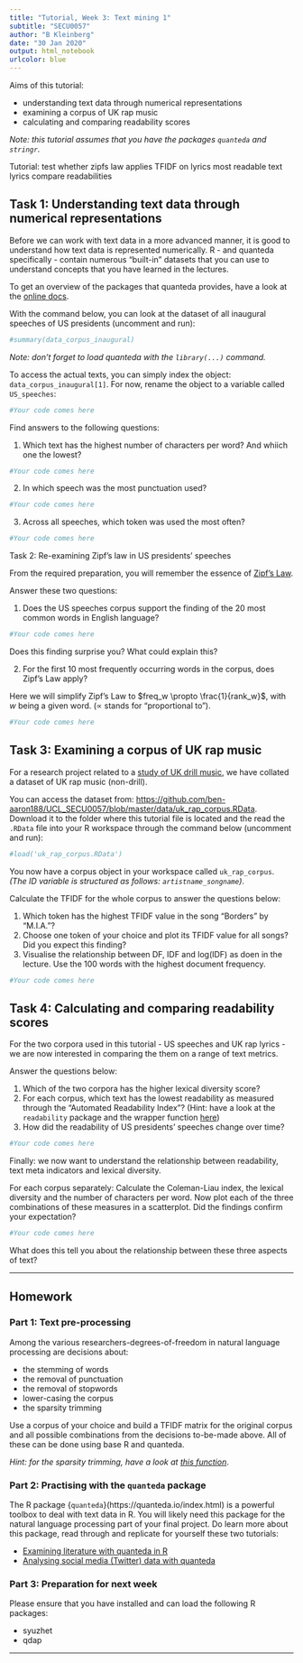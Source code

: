 ```yaml
---
title: "Tutorial, Week 3: Text mining 1"
subtitle: "SECU0057"
author: "B Kleinberg"
date: "30 Jan 2020"
output: html_notebook
urlcolor: blue
---
```


Aims of this tutorial:

- understanding text data through numerical representations
- examining a corpus of UK rap music
- calculating and comparing readability scores

_Note: this tutorial assumes that you have the packages `quanteda` and `stringr`._


Tutorial: test whether zipfs law applies
TFIDF on lyrics
most readable text lyrics
compare readabilities


## Task 1: Understanding text data through numerical representations

Before we can work with text data in a more advanced manner, it is good to understand how text data is represented numerically. R - and quanteda specifically - contain numerous "built-in" datasets that you can use to understand concepts that you have learned in the lectures.

To get an overview of the packages that quanteda provides, have a look at the [online docs](https://quanteda.io/reference/index.html#section-data).

With the command below, you can look at the dataset of all inaugural speeches of US presidents (uncomment and run):

```r
#summary(data_corpus_inaugural)
```

_Note: don't forget to load quanteda with the `library(...)` command._

To access the actual texts, you can simply index the object: `data_corpus_inaugural[1]`. For now, rename the object to a variable called `US_speeches`:

```r
#Your code comes here
```

Find answers to the following questions:

1. Which text has the highest number of characters per word? And whiich one the lowest?

```r
#Your code comes here
```


2. In which speech was the most punctuation used?

```r
#Your code comes here
```


3. Across all speeches, which token was used the most often?

```r
#Your code comes here
```


Task 2: Re-examining Zipf's law in US presidents' speeches

From the required preparation, you will remember the essence of [Zipf's Law](https://www.youtube.com/watch?v=fCn8zs912OE). 

Answer these two questions:

1. Does the US speeches corpus support the finding of the 20 most common words in English language?

```r
#Your code comes here
```

Does this finding surprise you? What could explain this?

2. For the first 10 most frequently occurring words in the corpus, does Zipf's Law apply? 

Here we will simplify Zipf's Law to $freq_w \propto \frac{1}{rank_w}$, with $w$ being a given word. ($\propto$ stands for "proportional to").

```r
#Your code comes here
```


## Task 3: Examining a corpus of UK rap music

For a research project related to a [study of UK drill music](https://arxiv.org/pdf/1911.01324.pdf), we have collated a dataset of UK rap music (non-drill). 

You can access the dataset from: [https://github.com/ben-aaron188/UCL_SECU0057/blob/master/data/uk_rap_corpus.RData](https://github.com/ben-aaron188/UCL_SECU0057/blob/master/data/uk_rap_corpus.RData). Download it to the folder where this tutorial file is located and the read the `.RData` file into your R workspace through the command below (uncomment and run):

```r
#load('uk_rap_corpus.RData')
```

You now have a corpus object in your workspace called `uk_rap_corpus`. _(The ID variable is structured as follows: `artistname_songname`)_.

Calculate the TFIDF for the whole corpus to answer the questions below:

1. Which token has the highest TFIDF value in the song "Borders" by "M.I.A."?
2. Choose one token of your choice and plot its TFIDF value for all songs? Did you expect this finding?
3. Visualise the relationship between DF, IDF and log(IDF) as doen in the lecture. Use the 100 words with the highest document frequency.

```r
#Your code comes here
```


## Task 4: Calculating and comparing readability scores

For the two corpora used in this tutorial - US speeches and UK rap lyrics - we are now interested in comparing the them on a range of text metrics.

Answer the questions below:

1. Which of the two corpora has the higher lexical diversity score?
2. For each corpus, which text has the lowest readability as measured through the "Automated Readability Index"? (Hint: have a look at the `readability` package and the wrapper function [here](https://github.com/ben-aaron188/r_helper_functions/blob/master/get_single_readability.R))
3. How did the readability of US presidents' speeches change over time?

```r
#Your code comes here
```

Finally: we now want to understand the relationship between readability, text meta indicators and lexical diversity.

For each corpus separately: Calculate the Coleman-Liau index, the lexical diversity and the number of characters per word. Now plot each of the three combinations of these measures in a scatterplot. Did the findings confirm your expectation?

```r
#Your code comes here
```


What does this tell you about the relationship between these three aspects of text?

---

## Homework

### Part 1: Text pre-processing

Among the various researchers-degrees-of-freedom in natural language processing are decisions about:

- the stemming of words
- the removal of punctuation
- the removal of stopwords
- lower-casing the corpus
- the sparsity trimming

Use a corpus of your choice and build a TFIDF matrix for the original corpus and all possible combinations from the decisions to-be-made above. All of these can be done using base R and quanteda. 

_Hint: for the sparsity trimming, have a look at [this function](https://quanteda.io/reference/dfm_trim.html)_.


### Part 2: Practising with the `quanteda` package

The R package {`quanteda`}(https://quanteda.io/index.html) is a powerful toolbox to deal with text data in R. You will likely need this package for the natural language processing part of your final project. Do learn more about this package, read through and replicate for yourself these two tutorials:

- [Examining literature with quanteda in R](https://quanteda.io/articles/pkgdown/replication/digital-humanities.html)
- [Analysing social media (Twitter) data with quanteda](https://quanteda.io/articles/pkgdown/examples/twitter.html)

### Part 3: Preparation for next week

Please ensure that you have installed and can load the following R packages:

- syuzhet
- qdap

---
